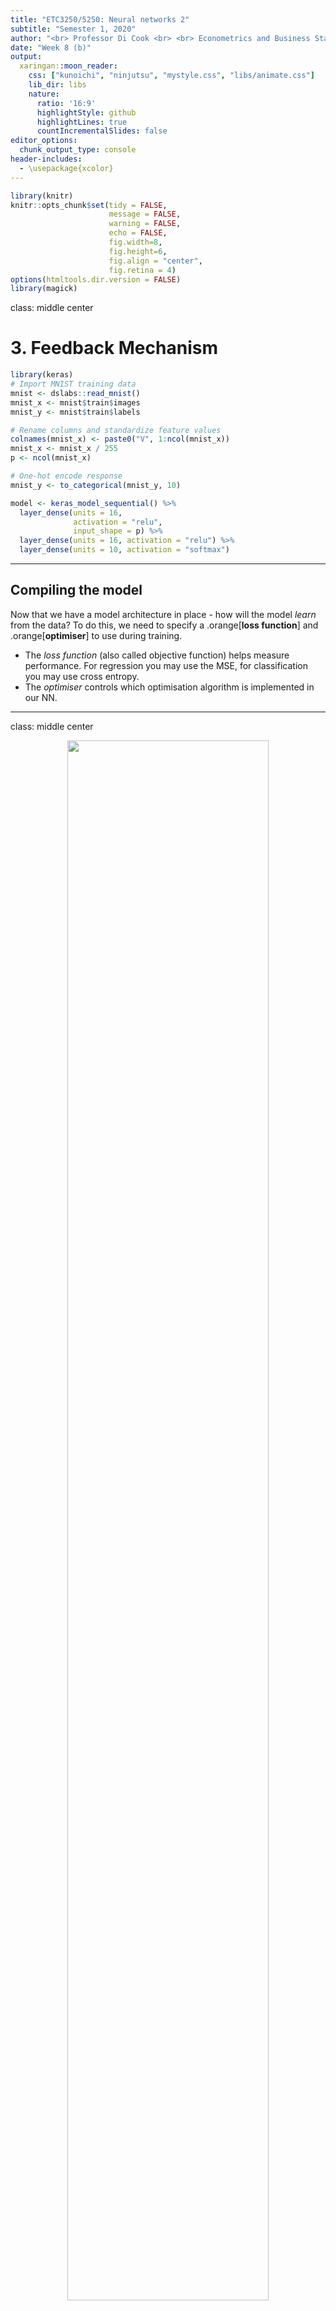 ```yaml
---
title: "ETC3250/5250: Neural networks 2"
subtitle: "Semester 1, 2020"
author: "<br> Professor Di Cook <br> <br> Econometrics and Business Statistics <br> Monash University"
date: "Week 8 (b)"
output: 
  xaringan::moon_reader:
    css: ["kunoichi", "ninjutsu", "mystyle.css", "libs/animate.css"]
    lib_dir: libs
    nature:
      ratio: '16:9'
      highlightStyle: github
      highlightLines: true
      countIncrementalSlides: false
editor_options: 
  chunk_output_type: console
header-includes:
  - \usepackage{xcolor}
---
```


```r
library(knitr)
knitr::opts_chunk$set(tidy = FALSE, 
                      message = FALSE,
                      warning = FALSE,
                      echo = FALSE, 
                      fig.width=8,
                      fig.height=6,
                      fig.align = "center",
                      fig.retina = 4)
options(htmltools.dir.version = FALSE)
library(magick)
```

class:  middle center

# **3. Feedback Mechanism**


```r
library(keras)
# Import MNIST training data
mnist <- dslabs::read_mnist()
mnist_x <- mnist$train$images
mnist_y <- mnist$train$labels

# Rename columns and standardize feature values
colnames(mnist_x) <- paste0("V", 1:ncol(mnist_x))
mnist_x <- mnist_x / 255
p <- ncol(mnist_x)

# One-hot encode response
mnist_y <- to_categorical(mnist_y, 10)

model <- keras_model_sequential() %>%
  layer_dense(units = 16, 
              activation = "relu", 
              input_shape = p) %>%
  layer_dense(units = 16, activation = "relu") %>%
  layer_dense(units = 10, activation = "softmax")
```

---

## Compiling the model

Now that we have a model architecture in place - how will the model *learn* from the data? To do this, we need to specify a .orange[**loss function**] and .orange[**optimiser**] to use during training.

- The *loss function* (also called objective function) helps measure performance. For regression you may use the MSE, for classification you may use cross entropy.
- The *optimiser* controls which optimisation algorithm is implemented in our NN. 



---

class: middle center

<center>
<img src="images/loss_update.JPG" style="width: 80%; align: center" />
</center>


.font_tiny[Source: [Gabriela de Quiroz (2018) Intro  to Deep Learning with R](https://github.com/gdequeiroz/2018-04-25_intro-to-deep-learning-with-R/blob/master/presentation/basic-concepts.pdf)]

---

## Compiling the model in R

<br>

In R, we pipe our model to the `compile` function. This is all done in place and is not assigned to an object! 

```r
model %>%   compile(
    loss = 'categorical_crossentropy',
    optimizer = "rmsprop",
    metrics = c('accuracy')
  )
```



---

class:  middle center

# **4. Model Training**

---

## Model training

Now that we have created the model specification, we are ready to give it some data! We can use the `fit` function in `keras` to achieve this.

```r
fit <- model %>% fit(
  x = mnist_x,
  y = mnist_y,
  batch_size = 512,
  epochs = 10
)
```

Note - `batch_size` refers to the number of samples fed into the model at a time, and `epoch` refers to how many times we will transverse the input data.

---
## Model training

Now that we have created the model specification, we are ready to give it some data! We can use the `fit` function in `keras` to achieve this.

.green[Additionally, we can hold out data in `validation_split` to validate that we are not *overfitting* to out data.]

```r
fit <- model %>% fit(
  x = mnist_x,
  y = mnist_y,
  batch_size = 512,
  epochs = 10,
  validation_split = 0.2,
  verbose = FALSE
)
```

---

class: split-50

.column[.pad50px[

## Model training

We can plot the accuracy and loss of the neural network using the `plot` function.

```r
plot(fit)
```



]]
.column[.content.vmiddle[

```r
plot(fit)
```



]]

---

# Predict test set

```r
mnist_ts_x <- mnist$test$images
colnames(mnist_ts_x) <- paste0("V", 1:ncol(mnist_ts_x))
mnist_ts_x <- mnist_ts_x / 255
mnist_ts_y <- mnist$test$labels
```

```r
mnist_ts_yp <- predict_classes(model, mnist_ts_x)
table(mnist_ts_yp, mnist_ts_y)
```

---
## Additional thoughts - regularisation

Place constraints on model complexity. Can use a $L_1$ or $L_2$ penalty to add a cost to the size of the node weights.

$$RSS + \lambda \sum_{k} w_k^2$$

where $w$ indicates the set of weights in the model, labelled $\alpha, \beta$ earlier. Forces some of the weights to zero (or close to), to alleviate over-parametrization, and over-fitting.

`r anicon::nia("More on regularisation next week", grow=2, animate="shake")`

---

class: middle center

# So why don't we use neural networks for all machine learning problems?


---

class: split-two

.column[.pad50px[

## Minimal interpretability

<br>

- Core concept of .orange[prediction] vs .orange[inference].
- Neural networks are seen as a black box type of model, with limited information provided to as how the neural net is making decisions. (*Contrast this to trees, or logistic regression, say*)

]]

.column[.content.vmiddle.center[


<img src="images/hidden-layers.jpg" style="width: 80%"/>

.font_tiny[Source: Machine Learning Memes for Convolutional Teens]


]]


---
class: split-two

.column[.pad50px[

## Data intensive

<br>

- Deep learning algorithms don't work well when the number of features is larger than the number of observations (highly overparameterised).
- If we only have a limited number of training data points, the model can potentially .orange[overfit] and fit very closely to the training data whilst lacking predictive performance for new data.

]]

.column[.content.vmiddle.center[


<img src="images/nodata.png" style="width: 80%"/>

.font_tiny[Source: Machine Learning Memes for Convolutional Teens]
]]
---
class: split-two

.column[.pad50px[

## Computationally intensive

<br>

- Many calculations are required to estimate all of the parameters in many neural networks (the one we have shown today is quite basic ).
- Deep learning involves huge amounts of matrix multiplications and other operations.
- Often used in conjuction with GPUs to paralellise computations.

]]

.column[.content.vmiddle.center[


<img src="images/intense.png" style="width: 80%"/>

.font_tiny[Source: Machine Learning Memes for Convolutional Teens]

]]
---

## Resources

- [Neural Networks: A Review from a Statistical Perspective](https://projecteuclid.org/euclid.ss/1177010638)
- [A gentle journey from linear regression to neural networks](https://towardsdatascience.com/a-gentle-journey-from-linear-regression-to-neural-networks-68881590760e)
- [McCulloch-Pitts Neuron -- Mankind’s First Mathematical Model Of A Biological Neuron](https://towardsdatascience.com/mcculloch-pitts-model-5fdf65ac5dd1)
- [Hands on Machine Learning with R - Deep Learning](https://bradleyboehmke.github.io/HOML/deep-learning.html)

---
layout: false
# `r set.seed(2020); emo::ji("technologist")` Made by a human with a computer, with help from [Sarah Romanes](https://sarahromanes.github.io)

### Slides at [https://iml.numbat.space](https://iml.numbat.space).
### Code and data at [https://github.com/numbats/iml](https://github.com/numbats/iml).
<br>

### Created using [R Markdown](https://rmarkdown.rstudio.com) with flair by [**xaringan**](https://github.com/yihui/xaringan), and [**kunoichi** (female ninja) style](https://github.com/emitanaka/ninja-theme).

<br> 
<a rel="license" href="http://creativecommons.org/licenses/by-sa/4.0/"><img alt="Creative Commons License" style="border-width:0" src="https://i.creativecommons.org/l/by-sa/4.0/88x31.png" /></a><br />This work is licensed under a <a rel="license" href="http://creativecommons.org/licenses/by-sa/4.0/">Creative Commons Attribution-ShareAlike 4.0 International License</a>.
